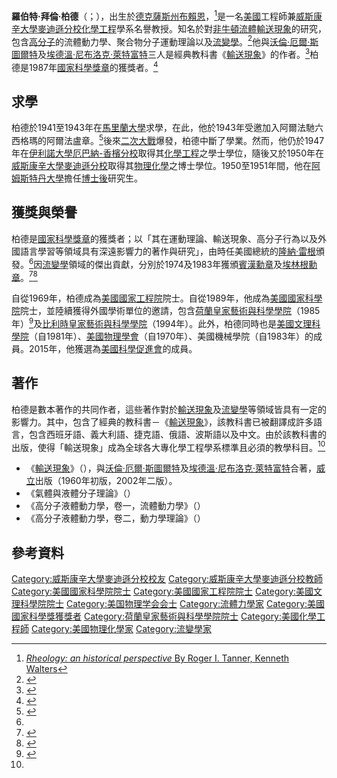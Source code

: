 '''羅伯特·拜倫·柏德'''（{{lang-en|Robert Byron Bird}}；{{bd|1924年|2月5日|2020年|11月13日|catIdx=Bird}}），出生於[[德克薩斯州|德克薩斯州]][[布賴恩_(德克薩斯州)|布賴恩]]，<ref>[https://books.google.com/books?id=dUQtlF6pDdQC&pg=PA126 ''Rheology: an historical perspective'' By Roger I. Tanner, Kenneth Walters]</ref>是一名[[美國|美國]]工程師兼[[威斯康辛大學麥迪遜分校|威斯康辛大學麥迪遜分校]][[化學工程|化學工程]]學系名譽教授。知名於對[[非牛頓流體|非牛頓流體]][[輸送現象|輸送現象]]的研究，包含[[高分子|高分子]]的流體動力學、聚合物分子運動理論以及[[流變學|流變學]]。<ref name="uwm">{{cite web|url=http://www.engr.wisc.edu/che/faculty/bird_byron.html|title=R. Byron Bird|publisher=[[威斯康辛大學麥迪遜分校|威斯康辛大學麥迪遜分校]]|accessdate=2009-11-04|archive-url=https://web.archive.org/web/20130730103123/http://www.engr.wisc.edu/che/faculty/bird_byron.html|archive-date=2013-07-30|dead-url=yes}}</ref>他與[[沃倫·厄爾·斯圖爾特|沃倫·厄爾·斯圖爾特]]及[[埃德溫·尼布洛克·萊特富特|埃德溫·尼布洛克·萊特富特]]三人是經典教科書《[[輸送現象_(書)|輸送現象]]》的作者。<ref name="garfield">{{cite web|url=http://www.garfield.library.upenn.edu/classics1979/A1979HJ87300001.pdf|title=This Week’s Citation Classic|date=1979-09-17|format=PDF|publisher=garfield.library.upenn.edu|accessdate=2009-11-04|archive-date=2018-09-20|archive-url=https://web.archive.org/web/20180920180945/http://www.garfield.library.upenn.edu/classics1979/A1979HJ87300001.pdf|dead-url=no}}</ref>柏德是1987年[[美國國家科學獎章|國家科學獎章]]的獲獎者。<ref name="nsf">{{cite web|url=http://www.nsf.gov/od/nms/recip_details.cfm?recip_id=44|title=The President's National Medal of Science: Recipient Details|publisher=[[美國國家科學獎章|國家科學獎章]]|accessdate=2009-11-04}}</ref>

== 求學 ==
柏德於1941至1943年在[[馬里蘭大學|馬里蘭大學]]求學，在此，他於1943年受邀加入阿爾法馳六西格瑪的阿爾法盧章。<ref name="alphachisigma.org">{{Cite web |url=http://www.alphachisigma.org/page.aspx?pid=268 |title=存档副本 |accessdate=2016-09-09 |archive-date=2013-10-29 |archive-url=https://web.archive.org/web/20131029202901/http://www.alphachisigma.org/page.aspx?pid=268 |dead-url=no }}</ref>後來[[二次大戰|二次大戰]]爆發，柏德中斷了學業。然而，他仍於1947年在[[伊利諾大學厄巴納-香檳分校|伊利諾大學厄巴納-香檳分校]]取得其[[化學工程|化學工程]]之學士學位，隨後又於1950年在[[威斯康辛大學麥迪遜分校|威斯康辛大學麥迪遜分校]]取得其[[物理化學|物理化學]]之博士學位。1950至1951年間，他在[[阿姆斯特丹大學|阿姆斯特丹大學]]擔任[[博士後|博士後]]研究生。

== 獲獎與榮譽 ==
柏德是[[美國國家科學獎章|國家科學獎章]]的獲獎者；以「其在運動理論、輸送現象、高分子行為以及外國語言學習等領域具有深遠影響力的著作與研究」，由時任美國總統的[[隆納·雷根|隆納·雷根]]頒發。<ref name="nsf" />因[[流變學|流變學]]領域的傑出貢獻，分別於1974及1983年獲頒[[賓漢勳章|賓漢勳章]]及[[埃林根勳章|埃林根勳章]]。<ref name="sor">{{cite web|url=http://www.rheology.org/SoR/awards/Bingham/default.htm|title=Bingham Medalists|publisher=The Society of Rheology|accessdate=2009-11-14|deadurl=yes|archiveurl=https://web.archive.org/web/20100713170253/http://www.rheology.org/sor/awards/Bingham/default.htm|archivedate=2010-07-13}}</ref><ref name=SES>{{cite web|title=SES MEDALISTS|url=http://ses.egr.uh.edu/node/12|deadurl=yes|archiveurl=https://web.archive.org/web/20151008053312/http://ses.egr.uh.edu/node/12|archivedate=2015-10-08}}</ref>

自從1969年，柏德成為[[美國國家工程院|美國國家工程院]]院士。自從1989年，他成為[[美國國家科學院|美國國家科學院]]院士，並陸續獲得外國學術單位的邀請，包含[[荷蘭皇家藝術與科學學院|荷蘭皇家藝術與科學學院]]（1985年）<ref>{{cite web|author= |url=https://www.knaw.nl/nl/leden/buitenlandse-leden/3874 |title=R.B. Bird |language=nl |publisher=Royal Netherlands Academy of Arts and Sciences |date= |accessdate=14 July 2015}}</ref>及[[比利時皇家藝術與科學學院|比利時皇家藝術與科學學院]]（1994年）。此外，柏德同時也是[[美國文理科學院|美國文理科學院]]（自1981年）、[[美國物理學會|美國物理學會]]（自1970年）、美國機械學院（自1983年）的成員。2015年，他獲選為[[美國科學促進會|美國科學促進會]]的成員。

== 著作 ==
柏德是數本著作的共同作者，這些著作對於[[輸送現象|輸送現象]]及[[流變學|流變學]]等領域皆具有一定的影響力。其中，包含了經典的教科書－《[[輸送現象_(書)|輸送現象]]》，該教科書已被翻譯成許多語言，包含西班牙語、義大利語、捷克語、俄語、波斯語以及中文。由於該教科書的出版，使得「輸送現象」成為全球各大專化學工程學系標準且必須的教學科目。<ref name="alphachisigma.org"/>

*《[[輸送現象_(書)|輸送現象]]》（{{lang|en|Transport Phenomena}}），與[[沃倫·厄爾·斯圖爾特|沃倫·厄爾·斯圖爾特]]及[[埃德溫·尼布洛克·萊特富特|埃德溫·尼布洛克·萊特富特]]合著，[[約翰威立|威立]]出版（1960年初版，2002年二版）。
*《氣體與液體分子理論》（{{lang|en|Molecular Theory of Gases and Liquids}}）
*《高分子液體動力學，卷一，流體動力學》（{{lang|en|Dynamics of Polymeric Liquids, Vol. 1, Fluid Dynamics}}）
*《高分子液體動力學，卷二，動力學理論》（{{lang|en|Dynamics of Polymeric Liquids, Vol. 2, Kinetic Theory}}）

== 參考資料 ==
{{Reflist}}

{{Winners of the National Medal of Science|engineering}}
{{化學工程}}

{{Authority control}}

{{DEFAULTSORT:Bird, Robert Byron}}
[[Category:威斯康辛大學麥迪遜分校校友|Category:威斯康辛大學麥迪遜分校校友]]
[[Category:威斯康辛大學麥迪遜分校教師|Category:威斯康辛大學麥迪遜分校教師]]
[[Category:美國國家科學院院士|Category:美國國家科學院院士]]
[[Category:美國國家工程院院士|Category:美國國家工程院院士]]
[[Category:美國文理科學院院士|Category:美國文理科學院院士]]
[[Category:美国物理学会会士|Category:美国物理学会会士]]
[[Category:流體力學家|Category:流體力學家]]
[[Category:美國國家科學獎獲獎者|Category:美國國家科學獎獲獎者]]
[[Category:荷蘭皇家藝術與科學學院院士|Category:荷蘭皇家藝術與科學學院院士]]
[[Category:美國化學工程師|Category:美國化學工程師]]
[[Category:美國物理化學家|Category:美國物理化學家]]
[[Category:流變學家|Category:流變學家]]